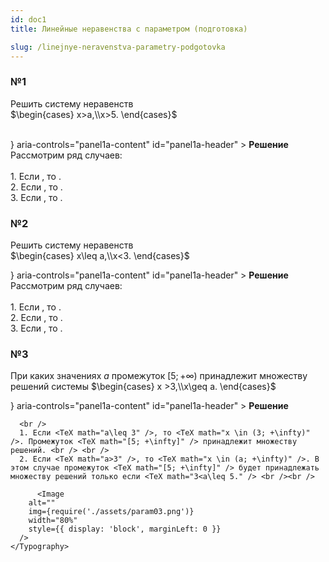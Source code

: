 ```yaml
---
id: doc1
title: Линейные неравенства с параметром (подготовка)

slug: /linejnye-neravenstva-parametry-podgotovka
---
```



### №1

Решить систему неравенств <br />
$\begin{cases} x>a,\\x>5. \end{cases}$ <br /><br />

<Accordion>
  <AccordionSummary
    expandIcon={<ExpandMoreIcon />}
    aria-controls="panel1a-content"
    id="panel1a-header"
  >
    <Typography>
      <b>Решение</b>
    </Typography>
  </AccordionSummary>
  <AccordionDetails>
    <Typography>
      Рассмотрим ряд случаев:
      <br />
      <br />
      1. Если <TeX math="a=5" />, то <TeX math="x>5" />.<br />
      2. Если <TeX math="a>5" />, то <TeX math="x>a" />.<br />
      3. Если <TeX math="a<5" />, то <TeX math="x>a" />.<br />
<Image
  alt=""
  img={require('./assets/param01.png')}
  width="80%"
  style={{ display: 'block', marginLeft: 0 }}
/>
    </Typography>

  </AccordionDetails>
</Accordion>

### №2

Решить систему неравенств <br /> $\begin{cases} x\leq a,\\x<3. \end{cases}$

<Accordion>
  <AccordionSummary
    expandIcon={<ExpandMoreIcon />}
    aria-controls="panel1a-content"
    id="panel1a-header"
  >
    <Typography>
      <b>Решение</b>
    </Typography>
  </AccordionSummary>
  <AccordionDetails>
    <Typography>
      Рассмотрим ряд случаев:
      <br />
      <br />
      1. Если <TeX math="a=3" />, то <TeX math="x<3" />.<br />
      2. Если <TeX math="a>3" />, то <TeX math="x<3" />.<br />
      3. Если <TeX math="a<3" />, то <TeX math="x\leq a" />.<br />
      <Image
        alt=""
        img={require('./assets/param02.png')}
        width="80%"
        style={{ display: 'block', marginLeft: 0 }}
      />
    </Typography>
  </AccordionDetails>
</Accordion>

### №3

При каких значениях $a$ промежуток $[5;+\infty)$ принадлежит множеству решений системы $\begin{cases} x >3,\\x\geq a. \end{cases}$

<Accordion>
  <AccordionSummary
    expandIcon={<ExpandMoreIcon />}
    aria-controls="panel1a-content"
    id="panel1a-header"
  >
    <Typography>
      <b>Решение</b>
    </Typography>
  </AccordionSummary>
  <AccordionDetails>
    <Typography>
     
      <br />
      1. Если <TeX math="a\leq 3" />, то <TeX math="x \in (3; +\infty)" />. Промежуток <TeX math="[5; +\infty]" /> принадлежит множеству решений. <br /> <br />
      2. Если <TeX math="a>3" />, то <TeX math="x \in (a; +\infty)" />. В этом случае промежуток <TeX math="[5; +\infty]" /> будет принадлежать множеству решений только если <TeX math="3<a\leq 5." /> <br /><br />
    
          <Image
        alt=""
        img={require('./assets/param03.png')}
        width="80%"
        style={{ display: 'block', marginLeft: 0 }}
      />
    </Typography>

  </AccordionDetails>
</Accordion>
